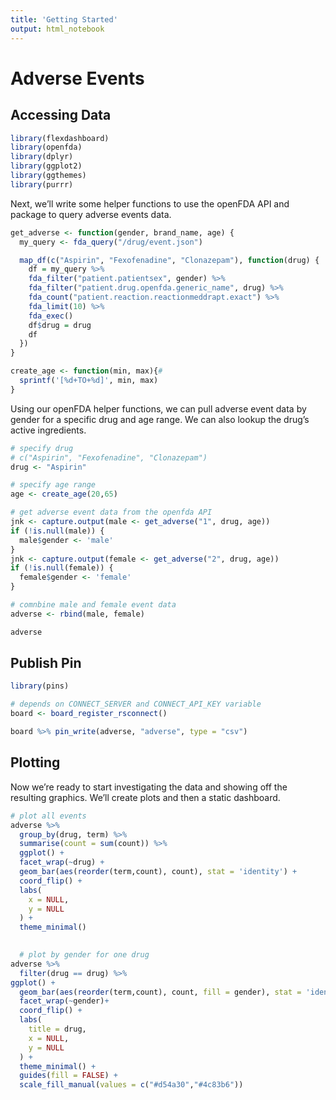 ```yaml
---
title: 'Getting Started'
output: html_notebook
---
```


# Adverse Events

## Accessing Data

```r
library(flexdashboard)
library(openfda)
library(dplyr)
library(ggplot2)
library(ggthemes)
library(purrr)
```

Next, we'll write some helper functions to use the openFDA API and package to query adverse events data.
```r
get_adverse <- function(gender, brand_name, age) {
  my_query <- fda_query("/drug/event.json")

  map_df(c("Aspirin", "Fexofenadine", "Clonazepam"), function(drug) {
    df = my_query %>%
    fda_filter("patient.patientsex", gender) %>% 
    fda_filter("patient.drug.openfda.generic_name", drug) %>% 
    fda_count("patient.reaction.reactionmeddrapt.exact") %>% 
    fda_limit(10) %>% 
    fda_exec()
    df$drug = drug
    df
  })
}

create_age <- function(min, max){#
  sprintf('[%d+TO+%d]', min, max)
}
```



Using our openFDA helper functions, we can pull adverse event data by gender for a specific drug and age range. We can also lookup the drug's active ingredients.

```r
# specify drug
# c("Aspirin", "Fexofenadine", "Clonazepam")
drug <- "Aspirin"

# specify age range
age <- create_age(20,65)

# get adverse event data from the openfda API
jnk <- capture.output(male <- get_adverse("1", drug, age))
if (!is.null(male)) {
  male$gender <- 'male'
}
jnk <- capture.output(female <- get_adverse("2", drug, age))
if (!is.null(female)) {
  female$gender <- 'female'
}

# comnbine male and female event data
adverse <- rbind(male, female)

adverse
```

## Publish Pin
```r
library(pins)

# depends on CONNECT_SERVER and CONNECT_API_KEY variable
board <- board_register_rsconnect()

board %>% pin_write(adverse, "adverse", type = "csv")
```


## Plotting

Now we're ready to start investigating the data and showing off the resulting graphics. We'll create plots and then a static dashboard.

```r
# plot all events  
adverse %>%
  group_by(drug, term) %>% 
  summarise(count = sum(count)) %>% 
  ggplot() +
  facet_wrap(~drug) +
  geom_bar(aes(reorder(term,count), count), stat = 'identity') +
  coord_flip() +
  labs(
    x = NULL,
    y = NULL
  ) +
  theme_minimal()
  
```

```r
  # plot by gender for one drug
adverse %>%
  filter(drug == drug) %>%
ggplot() +
  geom_bar(aes(reorder(term,count), count, fill = gender), stat = 'identity') +
  facet_wrap(~gender)+
  coord_flip() +
  labs(
    title = drug,
    x = NULL,
    y = NULL
  ) +
  theme_minimal() + 
  guides(fill = FALSE) + 
  scale_fill_manual(values = c("#d54a30","#4c83b6"))
  
```
